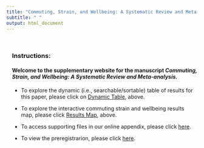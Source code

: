 ```yaml
---
title: "Commuting, Strain, and Wellbeing: A Systematic Review and Meta-analysiss"
subtitle: " "
output: html_document
---
```


<div class="row" style="padding-left: 15px;">

<br>

### **Instructions:** 

#### Welcome to the supplementary website for the manuscript **_Commuting, Strain, and Wellbeing: A Systematic Review and Meta-analysis._** 

- To explore the dynamic (i.e., searchable/sortable) table of results for this paper, please click on [Dynamic Table](dynamic_table.html), above.

- To explore the interactive commuting strain and wellbeing results map, please click [Results Map](results_map.html), above.

- To access supporting files in our online appendix, please click [here](https://osf.io/z87qg/?view_only=60a7db567dbb4f40a60b4807b455a1e0).

- To view the preregistrarion, please click [here](https://osf.io/gp6ks/?view_only=7d928022d6c544f8a000de7620244703).

</div>

<br>
<br>

<!-- <center>  -->

<!-- #### Developed by [SEAL Lab](https://www.cortrudolph.com) -->

<!-- <a href = "https://www.cortrudolph.com"> -->

<!-- <img src="images/logo1.png" width="100" height="112.5"> -->

<!-- </center> -->

